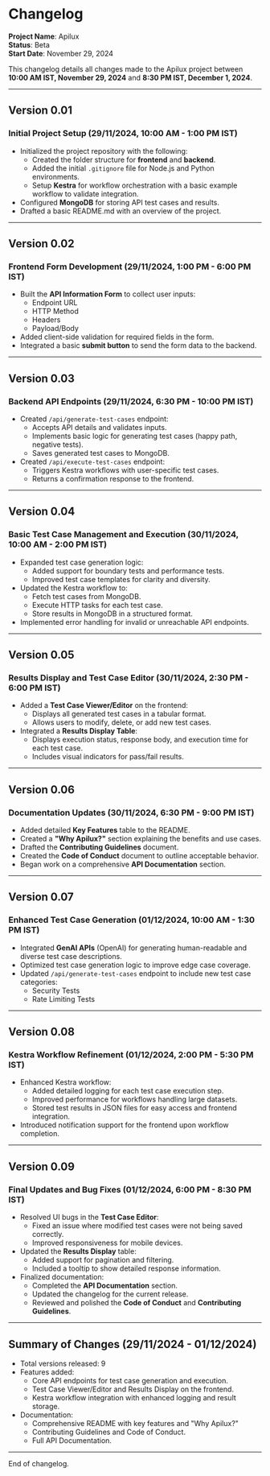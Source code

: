 # Changelog

**Project Name**: Apilux  
**Status**: Beta  
**Start Date**: November 29, 2024  

This changelog details all changes made to the Apilux project between **10:00 AM IST, November 29, 2024** and **8:30 PM IST, December 1, 2024**.

---

## Version 0.01 
### Initial Project Setup (29/11/2024, 10:00 AM - 1:00 PM IST)
- Initialized the project repository with the following:
  - Created the folder structure for **frontend** and **backend**.
  - Added the initial `.gitignore` file for Node.js and Python environments.
  - Setup **Kestra** for workflow orchestration with a basic example workflow to validate integration.
- Configured **MongoDB** for storing API test cases and results.
- Drafted a basic README.md with an overview of the project.

---

## Version 0.02 
### Frontend Form Development (29/11/2024, 1:00 PM - 6:00 PM IST)
- Built the **API Information Form** to collect user inputs:
  - Endpoint URL
  - HTTP Method
  - Headers
  - Payload/Body
- Added client-side validation for required fields in the form.
- Integrated a basic **submit button** to send the form data to the backend.

---

## Version 0.03 
### Backend API Endpoints (29/11/2024, 6:30 PM - 10:00 PM IST)
- Created `/api/generate-test-cases` endpoint:
  - Accepts API details and validates inputs.
  - Implements basic logic for generating test cases (happy path, negative tests).
  - Saves generated test cases to MongoDB.
- Created `/api/execute-test-cases` endpoint:
  - Triggers Kestra workflows with user-specific test cases.
  - Returns a confirmation response to the frontend.

---

## Version 0.04 
### Basic Test Case Management and Execution (30/11/2024, 10:00 AM - 2:00 PM IST)
- Expanded test case generation logic:
  - Added support for boundary tests and performance tests.
  - Improved test case templates for clarity and diversity.
- Updated the Kestra workflow to:
  - Fetch test cases from MongoDB.
  - Execute HTTP tasks for each test case.
  - Store results in MongoDB in a structured format.
- Implemented error handling for invalid or unreachable API endpoints.

---

## Version 0.05 
### Results Display and Test Case Editor (30/11/2024, 2:30 PM - 6:00 PM IST)
- Added a **Test Case Viewer/Editor** on the frontend:
  - Displays all generated test cases in a tabular format.
  - Allows users to modify, delete, or add new test cases.
- Integrated a **Results Display Table**:
  - Displays execution status, response body, and execution time for each test case.
  - Includes visual indicators for pass/fail results.

---

## Version 0.06 
### Documentation Updates (30/11/2024, 6:30 PM - 9:00 PM IST)
- Added detailed **Key Features** table to the README.
- Created a **"Why Apilux?"** section explaining the benefits and use cases.
- Drafted the **Contributing Guidelines** document.
- Created the **Code of Conduct** document to outline acceptable behavior.
- Began work on a comprehensive **API Documentation** section.

---

## Version 0.07 
### Enhanced Test Case Generation (01/12/2024, 10:00 AM - 1:30 PM IST)
- Integrated **GenAI APIs** (OpenAI) for generating human-readable and diverse test case descriptions.
- Optimized test case generation logic to improve edge case coverage.
- Updated `/api/generate-test-cases` endpoint to include new test case categories:
  - Security Tests
  - Rate Limiting Tests

---

## Version 0.08 
### Kestra Workflow Refinement (01/12/2024, 2:00 PM - 5:30 PM IST)
- Enhanced Kestra workflow:
  - Added detailed logging for each test case execution step.
  - Improved performance for workflows handling large datasets.
  - Stored test results in JSON files for easy access and frontend integration.
- Introduced notification support for the frontend upon workflow completion.

---

## Version 0.09 
### Final Updates and Bug Fixes (01/12/2024, 6:00 PM - 8:30 PM IST)
- Resolved UI bugs in the **Test Case Editor**:
  - Fixed an issue where modified test cases were not being saved correctly.
  - Improved responsiveness for mobile devices.
- Updated the **Results Display** table:
  - Added support for pagination and filtering.
  - Included a tooltip to show detailed response information.
- Finalized documentation:
  - Completed the **API Documentation** section.
  - Updated the changelog for the current release.
  - Reviewed and polished the **Code of Conduct** and **Contributing Guidelines**.

---

## Summary of Changes (29/11/2024 - 01/12/2024)
- Total versions released: 9
- Features added:
  - Core API endpoints for test case generation and execution.
  - Test Case Viewer/Editor and Results Display on the frontend.
  - Kestra workflow integration with enhanced logging and result storage.
- Documentation:
  - Comprehensive README with key features and "Why Apilux?"
  - Contributing Guidelines and Code of Conduct.
  - Full API Documentation.

--- 
End of changelog.
